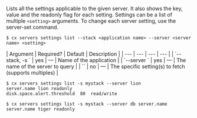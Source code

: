 Lists all the settings applicable to the given server. It also shows the key, value and the readonly flag for each setting. Settings can be a list of multiple `<setting>` arguments. To change each server setting, use the server-set command.

<Tabs >
<Tab label="Usage">

```shell
$ cx servers settings list --stack <application name> --server <server name> <setting>
```
</Tab>
    
<Tab label="arguments">
| Argument | Required? | Default | Description |
|  ---  |  ---  |  ---  |  ---  |
| `--stack, -s <application name>` | yes | — | Name of the application |
| `--server <server name>` | yes | — | The name of the server to query |
| `<setting>` | no | — | The specific setting(s) to fetch (supports multiples) |
</Tab>
<Tab label="examples">

```shell
$ cx servers settings list -s mystack --server lion
server.name lion readonly
disk.space.alert.threshold  80  read/write

$ cx servers settings list -s mystack --server db server.name
server.name tiger readonly
```

</Tab>
</Tabs>